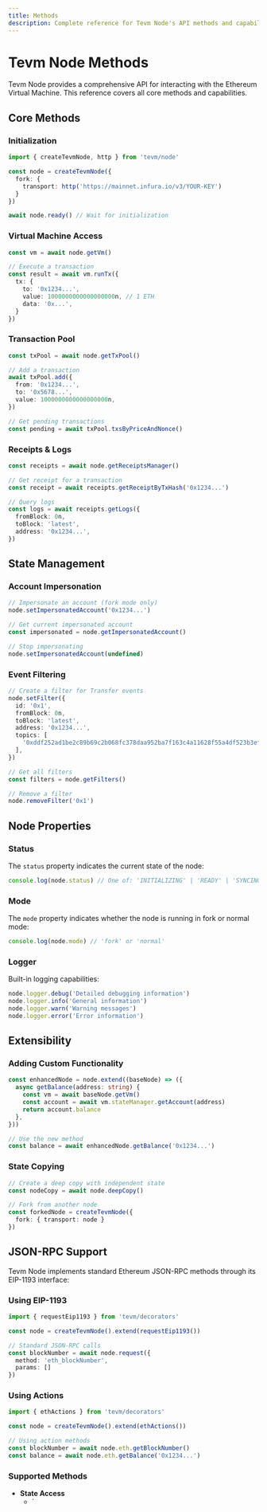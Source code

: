 ```yaml
---
title: Methods
description: Complete reference for Tevm Node's API methods and capabilities
---
```



# Tevm Node Methods

Tevm Node provides a comprehensive API for interacting with the Ethereum Virtual Machine. This reference covers all core methods and capabilities.

## Core Methods

### Initialization

```ts
import { createTevmNode, http } from 'tevm/node'

const node = createTevmNode({
  fork: {
    transport: http('https://mainnet.infura.io/v3/YOUR-KEY')
  }
})

await node.ready() // Wait for initialization
```

### Virtual Machine Access

```ts
const vm = await node.getVm()

// Execute a transaction
const result = await vm.runTx({
  tx: {
    to: '0x1234...',
    value: 1000000000000000000n, // 1 ETH
    data: '0x...',
  }
})
```

### Transaction Pool

```ts
const txPool = await node.getTxPool()

// Add a transaction
await txPool.add({
  from: '0x1234...',
  to: '0x5678...',
  value: 1000000000000000000n,
})

// Get pending transactions
const pending = await txPool.txsByPriceAndNonce()
```

### Receipts & Logs

```ts
const receipts = await node.getReceiptsManager()

// Get receipt for a transaction
const receipt = await receipts.getReceiptByTxHash('0x1234...')

// Query logs
const logs = await receipts.getLogs({
  fromBlock: 0n,
  toBlock: 'latest',
  address: '0x1234...',
})
```

## State Management

### Account Impersonation

```ts
// Impersonate an account (fork mode only)
node.setImpersonatedAccount('0x1234...')

// Get current impersonated account
const impersonated = node.getImpersonatedAccount()

// Stop impersonating
node.setImpersonatedAccount(undefined)
```

### Event Filtering

```ts
// Create a filter for Transfer events
node.setFilter({
  id: '0x1',
  fromBlock: 0n,
  toBlock: 'latest',
  address: '0x1234...',
  topics: [
    '0xddf252ad1be2c89b69c2b068fc378daa952ba7f163c4a11628f55a4df523b3ef', // Transfer
  ],
})

// Get all filters
const filters = node.getFilters()

// Remove a filter
node.removeFilter('0x1')
```

## Node Properties

### Status

The `status` property indicates the current state of the node:

```ts
console.log(node.status) // One of: 'INITIALIZING' | 'READY' | 'SYNCING' | 'MINING' | 'STOPPED'
```

### Mode

The `mode` property indicates whether the node is running in fork or normal mode:

```ts
console.log(node.mode) // 'fork' or 'normal'
```

### Logger

Built-in logging capabilities:

```ts
node.logger.debug('Detailed debugging information')
node.logger.info('General information')
node.logger.warn('Warning messages')
node.logger.error('Error information')
```

## Extensibility

### Adding Custom Functionality

```ts
const enhancedNode = node.extend((baseNode) => ({
  async getBalance(address: string) {
    const vm = await baseNode.getVm()
    const account = await vm.stateManager.getAccount(address)
    return account.balance
  },
}))

// Use the new method
const balance = await enhancedNode.getBalance('0x1234...')
```

### State Copying

```ts
// Create a deep copy with independent state
const nodeCopy = await node.deepCopy()

// Fork from another node
const forkedNode = createTevmNode({
  fork: { transport: node }
})
```

## JSON-RPC Support

Tevm Node implements standard Ethereum JSON-RPC methods through its EIP-1193 interface:

### Using EIP-1193

```ts
import { requestEip1193 } from 'tevm/decorators'

const node = createTevmNode().extend(requestEip1193())

// Standard JSON-RPC calls
const blockNumber = await node.request({
  method: 'eth_blockNumber',
  params: []
})
```

### Using Actions

```ts
import { ethActions } from 'tevm/decorators'

const node = createTevmNode().extend(ethActions())

// Using action methods
const blockNumber = await node.eth.getBlockNumber()
const balance = await node.eth.getBalance('0x1234...')
```

### Supported Methods

- **State Access**
  - `